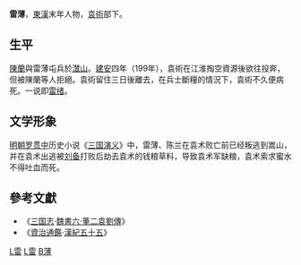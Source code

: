'''雷薄'''{{BD|？||？}}，[[東漢|東漢]]末年人物，[[袁術|袁術]]部下。

==生平==
[[陳蘭_(東漢)|陳蘭]]與雷薄屯兵於[[灊山|灊山]]。[[建安_(东汉)|建安]]四年（199年），袁術在江淮掏空資源後欲往投奔，但被陳蘭等人拒絕。袁術留住三日後離去，在兵士斷糧的情況下，袁術不久便病死。一说即[[雷绪|雷绪]]。

== 文学形象 ==
[[明朝|明朝]][[罗贯中|罗贯中]]历史小说《[[三国演义|三国演义]]》中，雷薄、陈兰在袁术败亡前已经叛逃到嵩山，并在袁术出逃被[[刘备|刘备]]打败后劫去袁术的钱粮草料，导致袁术军缺粮，袁术索求蜜水不得吐血而死。

==參考文獻==
* 《[[三国志|三国志]]·[[s:三國志/卷06|魏書六·董二袁劉傳]]》
* 《[[資治通鑑|資治通鑑]]·[[s:資治通鑑/卷063|漢紀五十五]]》


[[Category:東漢軍事人物|L雷]]
[[Category:三國軍事人物|L雷]]
[[Category:雷姓|B薄]]